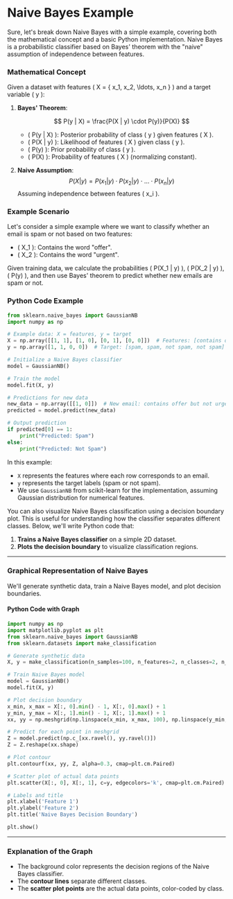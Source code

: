 # Naive Bayes Example

Sure, let's break down Naive Bayes with a simple example, covering both the mathematical concept and a basic Python implementation. Naive Bayes is a probabilistic classifier based on Bayes' theorem with the "naive" assumption of independence between features.

### Mathematical Concept

Given a dataset with features \( X = \{ x_1, x_2, \ldots, x_n \} \) and a target variable \( y \):

1. **Bayes' Theorem**:

   $$
   P(y | X) = \frac{P(X | y) \cdot P(y)}{P(X)}
   $$

   - \( P(y | X) \): Posterior probability of class \( y \) given features \( X \).
   - \( P(X | y) \): Likelihood of features \( X \) given class \( y \).
   - \( P(y) \): Prior probability of class \( y \).
   - \( P(X) \): Probability of features \( X \) (normalizing constant).

2. **Naive Assumption**:
   $$
   P(X | y) = P(x_1 | y) \cdot P(x_2 | y) \cdot \ldots \cdot P(x_n | y)
   $$
   Assuming independence between features \( x_i \).

### Example Scenario

Let's consider a simple example where we want to classify whether an email is spam or not based on two features:

- \( X_1 \): Contains the word "offer".
- \( X_2 \): Contains the word "urgent".

Given training data, we calculate the probabilities \( P(X_1 | y) \), \( P(X_2 | y) \), \( P(y) \), and then use Bayes' theorem to predict whether new emails are spam or not.

### Python Code Example

```python
from sklearn.naive_bayes import GaussianNB
import numpy as np

# Example data: X = features, y = target
X = np.array([[1, 1], [1, 0], [0, 1], [0, 0]])  # Features: [contains offer, contains urgent]
y = np.array([1, 1, 0, 0])  # Target: [spam, spam, not spam, not spam]

# Initialize a Naive Bayes classifier
model = GaussianNB()

# Train the model
model.fit(X, y)

# Predictions for new data
new_data = np.array([[1, 0]])  # New email: contains offer but not urgent
predicted = model.predict(new_data)

# Output prediction
if predicted[0] == 1:
    print("Predicted: Spam")
else:
    print("Predicted: Not Spam")
```

In this example:

- `X` represents the features where each row corresponds to an email.
- `y` represents the target labels (spam or not spam).
- We use `GaussianNB` from scikit-learn for the implementation, assuming Gaussian distribution for numerical features.

You can also visualize Naive Bayes classification using a decision boundary plot. This is useful for understanding how the classifier separates different classes. Below, we'll write Python code that:

1. **Trains a Naive Bayes classifier** on a simple 2D dataset.
2. **Plots the decision boundary** to visualize classification regions.

---

### **Graphical Representation of Naive Bayes**

We'll generate synthetic data, train a Naive Bayes model, and plot decision boundaries.

#### **Python Code with Graph**

```python
import numpy as np
import matplotlib.pyplot as plt
from sklearn.naive_bayes import GaussianNB
from sklearn.datasets import make_classification

# Generate synthetic data
X, y = make_classification(n_samples=100, n_features=2, n_classes=2, n_clusters_per_class=1, random_state=42)

# Train Naive Bayes model
model = GaussianNB()
model.fit(X, y)

# Plot decision boundary
x_min, x_max = X[:, 0].min() - 1, X[:, 0].max() + 1
y_min, y_max = X[:, 1].min() - 1, X[:, 1].max() + 1
xx, yy = np.meshgrid(np.linspace(x_min, x_max, 100), np.linspace(y_min, y_max, 100))

# Predict for each point in meshgrid
Z = model.predict(np.c_[xx.ravel(), yy.ravel()])
Z = Z.reshape(xx.shape)

# Plot contour
plt.contourf(xx, yy, Z, alpha=0.3, cmap=plt.cm.Paired)

# Scatter plot of actual data points
plt.scatter(X[:, 0], X[:, 1], c=y, edgecolors='k', cmap=plt.cm.Paired)

# Labels and title
plt.xlabel('Feature 1')
plt.ylabel('Feature 2')
plt.title('Naive Bayes Decision Boundary')

plt.show()
```

---

### **Explanation of the Graph**

- The background color represents the decision regions of the Naive Bayes classifier.
- The **contour lines** separate different classes.
- The **scatter plot points** are the actual data points, color-coded by class.
